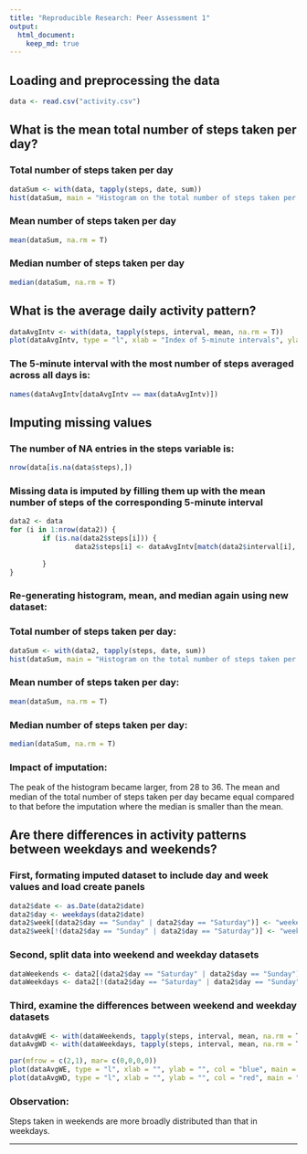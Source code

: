 ```yaml
---
title: "Reproducible Research: Peer Assessment 1"
output: 
  html_document:
    keep_md: true
---
```




## Loading and preprocessing the data
```r
data <- read.csv("activity.csv")
```


## What is the mean total number of steps taken per day?

### Total number of steps taken per day
```r
dataSum <- with(data, tapply(steps, date, sum))
hist(dataSum, main = "Histogram on the total number of steps taken per day", xlab = "", col = "turquoise", border = "blue", labels = T)
```


### Mean number of steps taken per day
```r
mean(dataSum, na.rm = T)
```

### Median number of steps taken per day
```r
median(dataSum, na.rm = T)
```


## What is the average daily activity pattern?
```r
dataAvgIntv <- with(data, tapply(steps, interval, mean, na.rm = T))
plot(dataAvgIntv, type = "l", xlab = "Index of 5-minute intervals", ylab = "Avg no. of steps taken, avg-ed across all days", main = "Time series plot of 5-minute interval", col = "blue")
```

### The 5-minute interval with the most number of steps averaged across all days is:
```r
names(dataAvgIntv[dataAvgIntv == max(dataAvgIntv)])
```


## Imputing missing values

### The number of NA entries in the steps variable is:
```r
nrow(data[is.na(data$steps),])
```

### Missing data is imputed by filling them up with the mean number of steps of the corresponding 5-minute interval
```r
data2 <- data
for (i in 1:nrow(data2)) {
        if (is.na(data2$steps[i])) {
                data2$steps[i] <- dataAvgIntv[match(data2$interval[i], names(dataAvgIntv))]
                      
        }  
}
````

### Re-generating histogram, mean, and median again using new dataset:

### Total number of steps taken per day:
```r
dataSum <- with(data2, tapply(steps, date, sum))
hist(dataSum, main = "Histogram on the total number of steps taken per day", xlab = "", col = "magenta", border = "purple", labels = T)
```


### Mean number of steps taken per day:
```r
mean(dataSum, na.rm = T)
```

### Median number of steps taken per day:
```r
median(dataSum, na.rm = T)
```

### Impact of imputation:
The peak of the histogram became larger, from 28 to 36.
The mean and median of the total number of steps taken per day became equal compared to that before the imputation where the median is smaller than the mean.

## Are there differences in activity patterns between weekdays and weekends?

### First, formating imputed dataset to include day and week values and load create panels
```r
data2$date <- as.Date(data2$date)
data2$day <- weekdays(data2$date)
data2$week[(data2$day == "Sunday" | data2$day == "Saturday")] <- "weekend"
data2$week[!(data2$day == "Sunday" | data2$day == "Saturday")] <- "weekday"

```

### Second, split data into weekend and weekday datasets
```r
dataWeekends <- data2[(data2$day == "Saturday" | data2$day == "Sunday"),]
dataWeekdays <- data2[!(data2$day == "Saturday" | data2$day == "Sunday"),]
```

### Third, examine the differences between weekend and weekday datasets
```r
dataAvgWE <- with(dataWeekends, tapply(steps, interval, mean, na.rm = T))
dataAvgWD <- with(dataWeekdays, tapply(steps, interval, mean, na.rm = T))

par(mfrow = c(2,1), mar= c(0,0,0,0))
plot(dataAvgWE, type = "l", xlab = "", ylab = "", col = "blue", main = "weekend")
plot(dataAvgWD, type = "l", xlab = "", ylab = "", col = "red", main = "weekday")


```

### Observation:
Steps taken in weekends are more broadly distributed than that in weekdays.


---------

